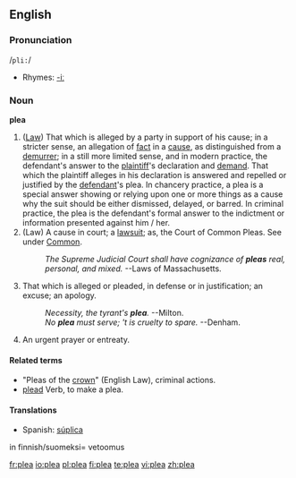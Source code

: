 {{rfc}}
==English==

===Pronunciation===
/<tt>pli:</tt>/
*Rhymes: [[Rhymes:English:-iː|-iː]]

===Noun===
'''plea'''

# ([[Law]]) That which is alleged by a party in support of his cause; in a stricter sense, an allegation of [[fact]] in a [[cause]], as distinguished from a [[demurrer]]; in a still more limited sense, and in modern practice, the defendant's answer to the [[plaintiff]]'s declaration and [[demand]]. That which the plaintiff alleges in his declaration is answered and repelled or justified by the [[defendant]]'s plea. In chancery practice, a plea is a special answer showing or relying upon one or more things as a cause why the suit should be either dismissed, delayed, or barred. In criminal practice, the plea is the defendant's formal answer to the indictment or information presented against  him / her.
# (Law) A cause in court; a [[lawsuit]]; as, the Court of Common Pleas. See under [[Common]].
#:''The Supreme Judicial Court shall have cognizance of '''pleas''' real, personal, and mixed.''      --Laws of Massachusetts.
# That which is alleged or pleaded, in defense or in justification; an excuse; an apology.
#: ''Necessity, the tyrant's '''plea'''.'' --Milton.
#: ''No '''plea''' must serve; 't is cruelty to spare.'' --Denham.
# An urgent prayer or entreaty.

====Related terms====
*"Pleas of the [[crown]]" (English Law), criminal actions.
*[[plead]] Verb, to make a plea.

====Translations====
*Spanish: [[súplica]]

in finnish/suomeksi= vetoomus

[[fr:plea]]
[[io:plea]]
[[pl:plea]]
[[fi:plea]]
[[te:plea]]
[[vi:plea]]
[[zh:plea]]